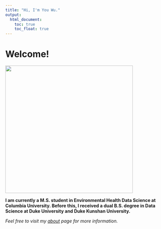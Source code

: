 ```yaml
---
title: "Hi, I'm You Wu."
output: 
  html_document:
    toc: true
    toc_float: true
---
```


# Welcome!

![](images/photo.jpg){width=400px}

**I am currently a M.S. student in Environmental Health Data Science at Columbia University. Before this, I received a dual B.S. degree in Data Science at Duke University and Duke Kunshan University.**



*Feel free to visit my [about](about.html) page for more information.*